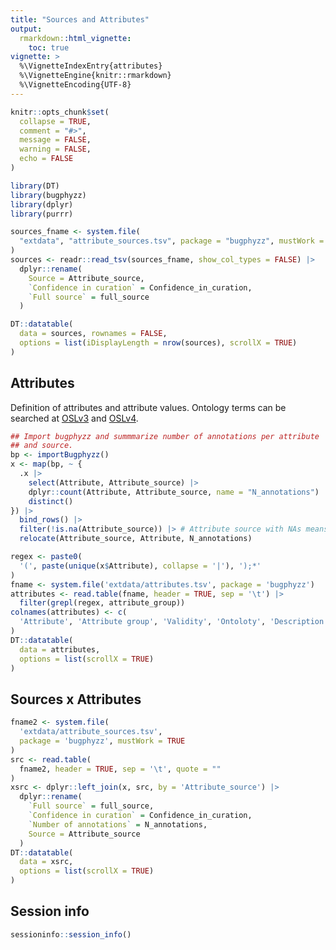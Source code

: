 ```yaml
---
title: "Sources and Attributes"
output: 
  rmarkdown::html_vignette:
    toc: true
vignette: >
  %\VignetteIndexEntry{attributes}
  %\VignetteEngine{knitr::rmarkdown}
  %\VignetteEncoding{UTF-8}
---
```


```r
knitr::opts_chunk$set(
  collapse = TRUE,
  comment = "#>", 
  message = FALSE,
  warning = FALSE,
  echo = FALSE
)
```

```r
library(DT)
library(bugphyzz)
library(dplyr)
library(purrr)
```

```r
sources_fname <- system.file(
  "extdata", "attribute_sources.tsv", package = "bugphyzz", mustWork = TRUE
)
sources <- readr::read_tsv(sources_fname, show_col_types = FALSE) |> 
  dplyr::rename(
    Source = Attribute_source,
    `Confidence in curation` = Confidence_in_curation,
    `Full source` = full_source
  )
```

```r
DT::datatable(
  data = sources, rownames = FALSE,
  options = list(iDisplayLength = nrow(sources), scrollX = TRUE) 
)
```

## Attributes

Definition of attributes and attribute values.
Ontology terms can be searched at [OSLv3](https://www.ebi.ac.uk/ols/index) and
[OSLv4](https://www.ebi.ac.uk/ols4).

```r
## Import bugphyzz and summmarize number of annotations per attribute
## and source.
bp <- importBugphyzz()
x <- map(bp, ~ {
  .x |> 
    select(Attribute, Attribute_source) |> 
    dplyr::count(Attribute, Attribute_source, name = "N_annotations") |> 
    distinct()
}) |> 
  bind_rows() |> 
  filter(!is.na(Attribute_source)) |> # Attribute source with NAs means it was obtained through ASR or TAX
  relocate(Attribute_source, Attribute, N_annotations)
```


```r
regex <- paste0(
  '(', paste(unique(x$Attribute), collapse = '|'), ');*'
)
fname <- system.file('extdata/attributes.tsv', package = 'bugphyzz')
attributes <- read.table(fname, header = TRUE, sep = '\t') |> 
  filter(grepl(regex, attribute_group))
colnames(attributes) <- c(
  'Attribute', 'Attribute group', 'Validity', 'Ontoloty', 'Description'
)
DT::datatable(
  data = attributes,
  options = list(scrollX = TRUE)
)
```

## Sources x Attributes

```r
fname2 <- system.file(
  'extdata/attribute_sources.tsv', 
  package = 'bugphyzz', mustWork = TRUE
)
src <- read.table(
  fname2, header = TRUE, sep = '\t', quote = ""
)
xsrc <- dplyr::left_join(x, src, by = 'Attribute_source') |> 
  dplyr::rename(
    `Full source` = full_source,
    `Confidence in curation` = Confidence_in_curation,
    `Number of annotations` = N_annotations,
    Source = Attribute_source
  )
DT::datatable(
  data = xsrc,
  options = list(scrollX = TRUE)
)  
```

## Session info

```r
sessioninfo::session_info()
```


